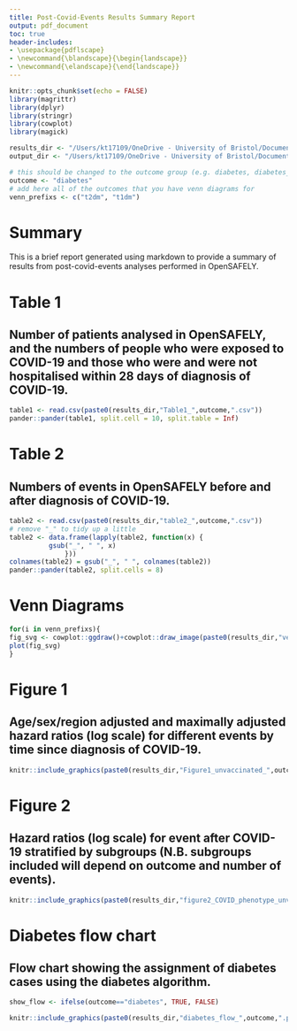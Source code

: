 ```yaml
---
title: Post-Covid-Events Results Summary Report
output: pdf_document
toc: true
header-includes:
- \usepackage{pdflscape}
- \newcommand{\blandscape}{\begin{landscape}}
- \newcommand{\elandscape}{\end{landscape}}
---
```


```r
knitr::opts_chunk$set(echo = FALSE)
library(magrittr)
library(dplyr)
library(stringr)
library(cowplot)
library(magick)

results_dir <- "/Users/kt17109/OneDrive - University of Bristol/Documents - grp-EHR/Projects/post-covid-diabetes/OS-outputs/OS-output-9june2022/"
output_dir <- "/Users/kt17109/OneDrive - University of Bristol/Documents - grp-EHR/Projects/post-covid-diabetes/OS-outputs/OS-output-9june2022/figures/"

# this should be changed to the outcome group (e.g. diabetes, diabetes_gestational, mental_health)
outcome <- "diabetes"
# add here all of the outcomes that you have venn diagrams for
venn_prefixs <- c("t2dm", "t1dm")
```


# Summary

This is a brief report generated using markdown to provide a summary of results from post-covid-events analyses performed in OpenSAFELY. 

\newpage
\blandscape

# Table 1

## Number of patients analysed in OpenSAFELY, and the numbers of people who were exposed to COVID-19 and those who were and were not hospitalised within 28 days of diagnosis of COVID-19.

```r
table1 <- read.csv(paste0(results_dir,"Table1_",outcome,".csv"))
pander::pander(table1, split.cell = 10, split.table = Inf)
```

\newpage

# Table 2

## Numbers of events in OpenSAFELY before and after diagnosis of COVID-19.

```r
table2 <- read.csv(paste0(results_dir,"table2_",outcome,".csv"))
# remove "_" to tidy up a little
table2 <- data.frame(lapply(table2, function(x) {
          gsub("_", " ", x)
              }))
colnames(table2) = gsub("_", " ", colnames(table2))
pander::pander(table2, split.cells = 8)
```

\newpage

# Venn Diagrams

```r
for(i in venn_prefixs){
fig_svg <- cowplot::ggdraw()+cowplot::draw_image(paste0(results_dir,"venn_diagram_",outcome,"_",i,".svg"))
plot(fig_svg)
}
```

\elandscape

\newpage

# Figure 1

## Age/sex/region adjusted and maximally adjusted hazard ratios (log scale) for different events by time since diagnosis of COVID-19.

```r
knitr::include_graphics(paste0(results_dir,"Figure1_unvaccinated_",outcome,".png"))
```

\newpage

# Figure 2

## Hazard ratios (log scale) for event after COVID-19 stratified by subgroups (N.B. subgroups included will depend on outcome and number of events).

```r
knitr::include_graphics(paste0(results_dir,"figure2_COVID_phenotype_unvaccinated_",outcome,".png"))
```

\newpage
\blandscape

# Diabetes flow chart

## Flow chart showing the assignment of diabetes cases using the diabetes algorithm. 

```r
show_flow <- ifelse(outcome=="diabetes", TRUE, FALSE)
```

```r
knitr::include_graphics(paste0(results_dir,"diabetes_flow_",outcome,".png"))
```

\elandscape